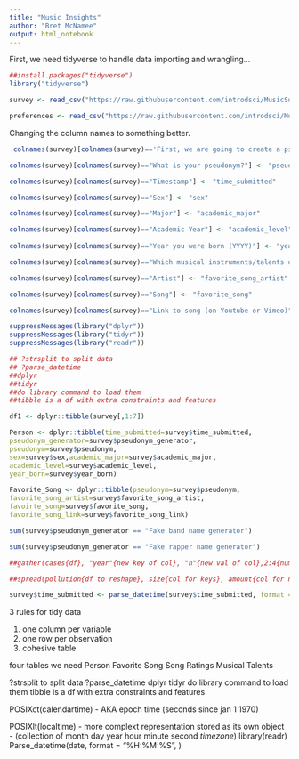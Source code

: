 ```yaml
---
title: "Music Insights"
author: "Bret McNamee"
output: html_notebook
---
```


First, we need tidyverse to handle data importing and wrangling...

```r
##install.packages("tidyverse")
library("tidyverse")

survey <- read_csv("https://raw.githubusercontent.com/introdsci/MusicSurvey/master/music-survey.csv")

preferences <- read_csv("https://raw.githubusercontent.com/introdsci/MusicSurvey/master/preferences-survey.csv")
```
Changing the column names to something better.

```r

 colnames(survey)[colnames(survey)=='First, we are going to create a pseudonym for you to keep this survey anonymous (more or less). Which pseudonym generator would you prefer?'] <- "pseudonym_generator"

colnames(survey)[colnames(survey)=="What is your pseudonym?"] <- "pseudonym"

colnames(survey)[colnames(survey)=="Timestamp"] <- "time_submitted"

colnames(survey)[colnames(survey)=="Sex"] <- "sex"

colnames(survey)[colnames(survey)=="Major"] <- "academic_major"

colnames(survey)[colnames(survey)=="Academic Year"] <- "academic_level"
  
colnames(survey)[colnames(survey)=="Year you were born (YYYY)"] <- "year_born"

colnames(survey)[colnames(survey)=="Which musical instruments/talents do you play? (Select all that apply)"] <- "instrument_list"

colnames(survey)[colnames(survey)=="Artist"] <- "favorite_song_artist"

colnames(survey)[colnames(survey)=="Song"] <- "favorite_song"

colnames(survey)[colnames(survey)=="Link to song (on Youtube or Vimeo)"] <- "favorite_song_link"

suppressMessages(library("dplyr"))
suppressMessages(library("tidyr"))
suppressMessages(library("readr"))

## ?strsplit to split data
## ?parse_datetime
##dplyr
##tidyr
##do library command to load them
##tibble is a df with extra constraints and features

df1 <- dplyr::tibble(survey[,1:7])

Person <- dplyr::tibble(time_submitted=survey$time_submitted,
pseudonym_generator=survey$pseudonym_generator,
pseudonym=survey$pseudonym,
sex=survey$sex,academic_major=survey$academic_major,
academic_level=survey$academic_level,
year_born=survey$year_born)

Favorite_Song <- dplyr::tibble(pseudonym=survey$pseudonym,
favorite_song_artist=survey$favorite_song_artist,
favoirte_song=survey$favorite_song,
favorite_song_link=survey$favorite_song_link)

sum(survey$pseudonym_generator == "Fake band name generator")

sum(survey$pseudonym_generator == "Fake rapper name generator")

##gather(cases{df}, "year"{new key of col}, "n"{new val of col},2:4{numeric vals of columns to collapse})

##spread(pollution{df to reshape}, size{col for keys}, amount{col for new values})

survey$time_submitted <- parse_datetime(survey$time_submitted, format = "%m/%d/%y %H:%M")
```

3 rules for tidy data

1. one column per variable
2. one row per observation
3. cohesive table

four tables we need
Person 
Favorite Song
Song Ratings
Musical Talents

 ?strsplit to split data
 ?parse_datetime
dplyr
tidyr
do library command to load them
tibble is a df with extra constraints and features

POSIXct(calendartime) - AKA epoch time (seconds since jan 1 1970)

POSIXlt(localtime) - more complext representation
stored as its own object -
(collection of month day year hour minute second *timezone*)
library(readr)
Parse_datetime(date, format = "%H:%M:%S", )



